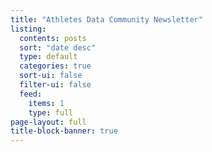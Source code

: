 ```yaml
---
title: "Athletes Data Community Newsletter"
listing:
  contents: posts
  sort: "date desc"
  type: default
  categories: true
  sort-ui: false
  filter-ui: false
  feed: 
    items: 1
    type: full
page-layout: full
title-block-banner: true
---
```

